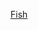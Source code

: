 {{Catnav|頁面分類|自然科学|自然|生命|生物分類樹|真核生物|动物|脊索動物門|脊椎動物亞門|鱼类}}
{{WPSS-cat}}
{{Stub Category|article=[[魚類|魚類]]|newstub=Fish-stub|category=魚類}}
{{Hiddencat}}
{{Category diffuse}}
{{Very large}}

[[Category:脊椎動物小作品|Fish]]